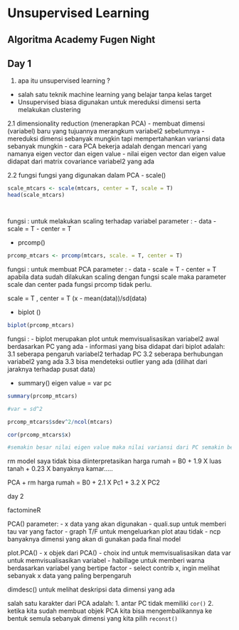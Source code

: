 # Unsupervised Learning
## Algoritma Academy Fugen Night

## Day 1
1. apa itu unsupervised learning ?
- salah satu teknik machine learning yang belajar tanpa kelas target
- Unsupervised biasa digunakan untuk mereduksi dimensi serta melakukan clustering

2.1 dimensionality reduction (menerapkan PCA)
- membuat dimensi (variabel) baru yang tujuannya merangkum variabel2 sebelumnya
- mereduksi dimensi sebanyak mungkin tapi mempertahankan variansi data sebanyak mungkin
- cara PCA bekerja adalah dengan mencari yang namanya eigen vector dan eigen value
- nilai eigen vector dan eigen value didapat dari matrix covariance variabel2 yang ada

2.2 fungsi fungsi yang digunakan dalam PCA
- scale()
```{r}
scale_mtcars <- scale(mtcars, center = T, scale = T)
head(scale_mtcars)




```



fungsi    : untuk melakukan scaling terhadap variabel
parameter :
            - data
            - scale = T
            - center = T

- prcomp()
```{r}
prcomp_mtcars <- prcomp(mtcars, scale. = T, center = T)
```

fungsi    : untuk membuat PCA 
parameter :
            - data
            - scale = T
            - center = T
apabila data sudah dilakukan scaling dengan fungsi scale maka parameter scale dan center pada fungsi prcomp tidak perlu.

scale = T , center = T 
    (x - mean(data))/sd(data)


- biplot ()
```{r fig.width=8, fig.height=8}
biplot(prcomp_mtcars)
```


fungsi :
        - biplot merupakan plot untuk memvisualisasikan variabel2 awal berdasarkan PC yang ada
        - informasi yang bisa didapat dari biplot adalah:
          3.1 seberapa pengaruh variabel2 terhadap PC
          3.2 seberapa berhubungan variabel2 yang ada
          3.3 bisa mendeteksi outlier yang ada (dilihat dari
              jaraknya terhadap pusat data)
              
- summary()
eigen value = var pc
```{r}
summary(prcomp_mtcars)

#var = sd^2

prcomp_mtcars$sdev^2/ncol(mtcars)

cor(prcomp_mtcars$x)

#semakin besar nilai eigen value maka nilai variansi dari PC semakin besar
```

rm
model saya tidak bisa diinterpretasikan
harga rumah = B0 + 1.9 X luas tanah + 0.23 X banyaknya kamar.....


PCA + rm
harga rumah = B0 + 2.1 X Pc1 + 3.2 X PC2


day 2

factomineR

PCA()
parameter:
- x           data yang akan digunakan 
- quali.sup   untuk memberi tau var yang factor
- graph T/F   untuk mengeluarkan plot atau tidak
- ncp         banyaknya dimensi yang akan di gunakan pada final model

plot.PCA()
- x           objek dari PCA()
- choix       ind untuk memvisualisasikan data
              var untuk memvisualisasikan variabel
- habillage   untuk memberi warna berdasarkan variabel yang bertipe factor
- select      contrib x, ingin melihat sebanyak x data yang paling berpengaruh


dimdesc()
untuk melihat deskripsi data dimensi yang ada


salah satu karakter dari PCA adalah:
1. antar PC tidak memiliki `cor()`
2. ketika kita sudah membuat objek PCA kita bisa mengembalikannya ke bentuk semula sebanyak dimensi yang kita pilih `reconst()`

